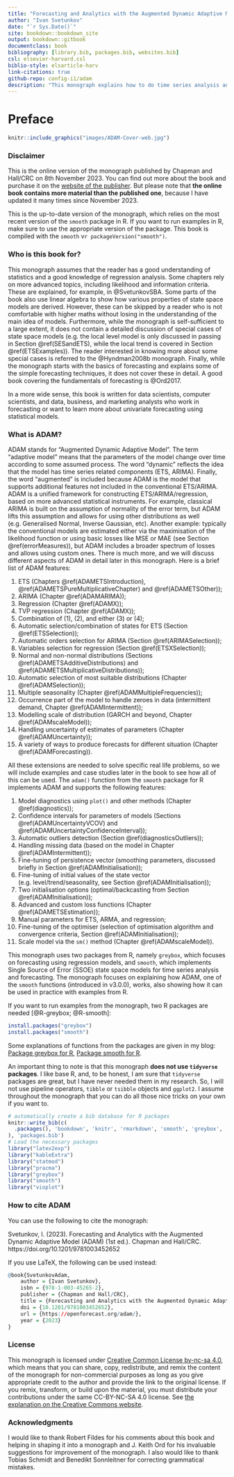 ```yaml
--- 
title: "Forecasting and Analytics with the Augmented Dynamic Adaptive Model (ADAM)"
author: "Ivan Svetunkov"
date: "`r Sys.Date()`"
site: bookdown::bookdown_site
output: bookdown::gitbook
documentclass: book
bibliography: [library.bib, packages.bib, websites.bib]
csl: elsevier-harvard.csl
biblio-style: elsarticle-harv
link-citations: true
github-repo: config-i1/adam
description: "This monograph explains how to do time series analysis and forecasting using Augmented Dynamic Adaptive Model, implemented in the smooth package for R."
---
```


# Preface {-}

```r
knitr::include_graphics("images/ADAM-Cover-web.jpg")
```

### Disclaimer {-}

This is the online version of the monograph published by Chapman and Hall/CRC on 8th November 2023. You can find out more about the book and purchase it on the [website of the publisher](https://www.routledge.com/Forecasting-and-Analytics-with-the-Augmented-Dynamic-Adaptive-Model-ADAM/Svetunkov/p/book/9781032590370). But please note that **the online book contains more material than the published one**, because I have updated it many times since November 2023.

::: remark
This is the up-to-date version of the monograph, which relies on the most recent version of the `smooth` package in R. If you want to run examples in R, make sure to use the appropriate version of the package. This book is compiled with the `smooth` v`r packageVersion("smooth")`.
:::


### Who is this book for? {-}

This monograph assumes that the reader has a good understanding of statistics and a good knowledge of regression analysis. Some chapters rely on more advanced topics, including likelihood and information criteria. These are explained, for example, in @SvetunkovSBA. Some parts of the book also use linear algebra to show how various properties of state space models are derived. However, these can be skipped by a reader who is not comfortable with higher maths without losing in the understanding of the main idea of models. Furthermore, while the monograph is self-sufficient to a large extent, it does not contain a detailed discussion of special cases of state space models (e.g. the local level model is only discussed in passing in Section \@ref(SESandETS), while the local trend is covered in Section \@ref(ETSExamples)). The reader interested in knowing more about some special cases is referred to the @Hyndman2008b monograph. Finally, while the monograph starts with the basics of forecasting and explains some of the simple forecasting techniques, it does not cover these in detail. A good book covering the fundamentals of forecasting is @Ord2017.

In a more wide sense, this book is written for data scientists, computer scientists, and data, business, and marketing analysts who work in forecasting or want to learn more about univariate forecasting using statistical models.


### What is ADAM? {-}

ADAM stands for "Augmented Dynamic Adaptive Model". The term "adaptive model" means that the parameters of the model change over time according to some assumed process. The word "dynamic" reflects the idea that the model has time series related components (ETS, ARIMA). Finally, the word "augmented" is included because ADAM is the model that supports additional features not included in the conventional ETS/ARIMA. ADAM is a unified framework for constructing ETS/ARIMA/regression, based on more advanced statistical instruments. For example, classical ARIMA is built on the assumption of normality of the error term, but ADAM lifts this assumption and allows for using other distributions as well (e.g. Generalised Normal, Inverse Gaussian, etc). Another example: typically the conventional models are estimated either via the maximisation of the likelihood function or using basic losses like MSE or MAE (see Section \@ref(errorMeasures)), but ADAM includes a broader spectrum of losses and allows using custom ones. There is much more, and we will discuss different aspects of ADAM in detail later in this monograph. Here is a brief list of ADAM features:

1. ETS (Chapters \@ref(ADAMETSIntroduction), \@ref(ADAMETSPureMultiplicativeChapter) and \@ref(ADAMETSOther));
2. ARIMA (Chapter \@ref(ADAMARIMA));
3. Regression (Chapter \@ref(ADAMX));
4. TVP regression (Chapter \@ref(ADAMX));
5. Combination of (1), (2), and either (3) or (4);
6. Automatic selection/combination of states for ETS (Section \@ref(ETSSelection));
7. Automatic orders selection for ARIMA (Section \@ref(ARIMASelection));
8. Variables selection for regression (Section \@ref(ETSXSelection));
9. Normal and non-normal distributions (Sections \@ref(ADAMETSAdditiveDistributions) and \@ref(ADAMETSMultiplicativeDistributions));
10. Automatic selection of most suitable distributions (Chapter \@ref(ADAMSelection));
11. Multiple seasonality (Chapter \@ref(ADAMMultipleFrequencies));
12. Occurrence part of the model to handle zeroes in data (intermittent demand, Chapter \@ref(ADAMIntermittent));
13. Modelling scale of distribution (GARCH and beyond, Chapter \@ref(ADAMscaleModel));
14. Handling uncertainty of estimates of parameters (Chapter \@ref(ADAMUncertainty));
15. A variety of ways to produce forecasts for different situation (Chapter \@ref(ADAMForecasting)).

All these extensions are needed to solve specific real life problems, so we will include examples and case studies later in the book to see how all of this can be used. The `adam()` function from the `smooth` package for R implements ADAM and supports the following features:

1. Model diagnostics using `plot()` and other methods (Chapter \@ref(diagnostics));
2. Confidence intervals for parameters of models (Sections \@ref(ADAMUncertaintyVCOV) and \@ref(ADAMUncertaintyConfidenceInterval));
3. Automatic outliers detection (Section \@ref(diagnosticsOutliers));
4. Handling missing data (based on the model in Chapter \@ref(ADAMIntermittent));
5. Fine-tuning of persistence vector (smoothing parameters, discussed briefly in Section \@ref(ADAMInitialisation));
6. Fine-tuning of initial values of the state vector (e.g. level/trend/seasonality, see Section \@ref(ADAMInitialisation));
7. Two initialisation options (optimal/backcasting from Section \@ref(ADAMInitialisation));
8. Advanced and custom loss functions (Chapter \@ref(ADAMETSEstimation));
9. Manual parameters for ETS, ARMA, and regression;
10. Fine-tuning of the optimiser (selection of optimisation algorithm and convergence criteria, Section \@ref(ADAMInitialisation));
11. Scale model via the `sm()` method (Chapter \@ref(ADAMscaleModel)).

This monograph uses two packages from R, namely `greybox`, which focuses on forecasting using regression models, and `smooth`, which implements Single Source of Error (SSOE) state space models for time series analysis and forecasting. The monograph focuses on explaining how ADAM, one of the `smooth` functions (introduced in v3.0.0), works, also showing how it can be used in practice with examples from R.


If you want to run examples from the monograph, two R packages are needed [@R-greybox; @R-smooth]:
```r
install.packages("greybox")
install.packages("smooth")
```

Some explanations of functions from the packages are given in my blog: [Package greybox for R](https://forecasting.svetunkov.ru/en/category/r-en/greybox/), [Package smooth for R](https://forecasting.svetunkov.ru/en/category/r-en/smooth/).

An important thing to note is that this monograph **does not use `tidyverse` packages**. I like base R, and, to be honest, I am sure that `tidyverse` packages are great, but I have never needed them in my research. So, I will not use pipeline operators, `tibble` or `tsibble` objects and `ggplot2`. I assume throughout the monograph that you can do all those nice tricks on your own if you want to.

```r
# automatically create a bib database for R packages
knitr::write_bib(c(
  .packages(), 'bookdown', 'knitr', 'rmarkdown', 'smooth', 'greybox', 'vioplot', 'pracma', 'legion'
), 'packages.bib')
# Load the necessary packages
library("latex2exp")
library("kableExtra")
library("statmod")
library("pracma")
library("greybox")
library("smooth")
library("vioplot")
```


### How to cite ADAM {-}

You can use the following to cite the monograph:

::: adamCitation
Svetunkov, I. (2023). Forecasting and Analytics with the Augmented Dynamic Adaptive Model (ADAM) (1st ed.). Chapman and Hall/CRC. https://doi.org/10.1201/9781003452652
:::

If you use LaTeX, the following can be used instead:

```r
@book{SvetunkovAdam,
    author = {Ivan Svetunkov},
    isbn = {978-1-003-45265-2},
    publisher = {Chapman and Hall/CRC},
    title = {Forecasting and Analytics with the Augmented Dynamic Adaptive Model (ADAM)},
    doi = {10.1201/9781003452652},
    url = {https://openforecast.org/adam/},
    year = {2023}
}
```


### License {-}

This monograph is licensed under [Creative Common License by-nc-sa 4.0](https://creativecommons.org/licenses/by-nc-sa/4.0/), which means that you can share, copy, redistribute, and remix the content of the monograph for non-commercial purposes as long as you give appropriate credit to the author and provide the link to the original license. If you remix, transform, or build upon the material, you must distribute your contributions under the same CC-BY-NC-SA 4.0 license. See [the explanation on the Creative Commons website](https://creativecommons.org/licenses/by-nc-sa/4.0/).

### Acknowledgments {-}
I would like to thank Robert Fildes for his comments about this book and helping in shaping it into a monograph and J. Keith Ord for his invaluable suggestions for improvement of the monograph. I also would like to thank Tobias Schmidt and Benedikt Sonnleitner for correcting grammatical mistakes.
